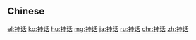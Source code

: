{{also|神話}}
==Chinese==
{{zh-see|神話}}

[[el:神话]]
[[ko:神话]]
[[hu:神话]]
[[mg:神话]]
[[ja:神话]]
[[ru:神话]]
[[chr:神话]]
[[zh:神话]]